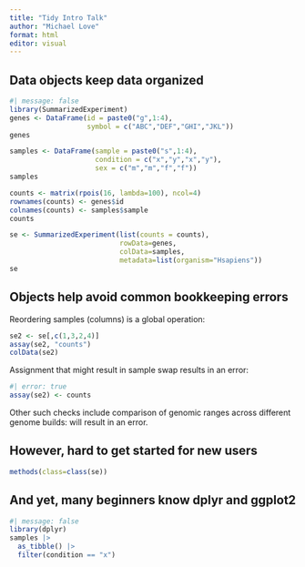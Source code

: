 ```yaml
---
title: "Tidy Intro Talk"
author: "Michael Love"
format: html
editor: visual
---
```


## Data objects keep data organized

```r
#| message: false
library(SummarizedExperiment)
genes <- DataFrame(id = paste0("g",1:4), 
                   symbol = c("ABC","DEF","GHI","JKL"))
genes
```

```r
samples <- DataFrame(sample = paste0("s",1:4),
                     condition = c("x","y","x","y"),
                     sex = c("m","m","f","f"))
samples
```

```r
counts <- matrix(rpois(16, lambda=100), ncol=4)
rownames(counts) <- genes$id
colnames(counts) <- samples$sample
counts
```

```r
se <- SummarizedExperiment(list(counts = counts),
                           rowData=genes, 
                           colData=samples,
                           metadata=list(organism="Hsapiens"))
se
```

## Objects help avoid common bookkeeping errors

Reordering samples (columns) is a global operation:

```r
se2 <- se[,c(1,3,2,4)]
assay(se2, "counts")
colData(se2)
```

Assignment that might result in sample swap results in an error:

```r
#| error: true
assay(se2) <- counts
```

Other such checks include comparison of genomic ranges across
different genome builds: will result in an error.

## However, hard to get started for new users

```r
methods(class=class(se))
```

## And yet, many beginners know dplyr and ggplot2

```r
#| message: false
library(dplyr)
samples |> 
  as_tibble() |> 
  filter(condition == "x")
```
